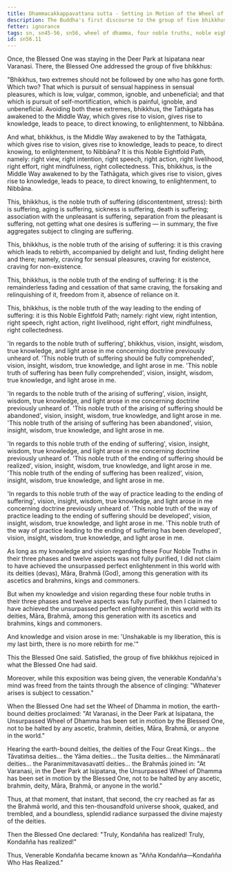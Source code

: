 ```yaml
---
title: Dhammacakkappavattana sutta - Setting in Motion of the Wheel of Dhamma
description: The Buddha's first discourse to the group of five bhikkhus at the Deer Park in Isipatana, near Varanasi. The discourse explains the Four Noble Truths and the Noble Eightfold Path in brief. It ends with the realization of the first bhikkhu, Venerable Kondañña.
fetter: ignorance
tags: sn, sn45-56, sn56, wheel of dhamma, four noble truths, noble eightfold path, deer park, first discourse
id: sn56.11
---
```


Once, the Blessed One was staying in the Deer Park at Isipatana near Varanasi. There, the Blessed One addressed the group of five bhikkhus:

"Bhikkhus, two extremes should not be followed by one who has gone forth. Which two? That which is pursuit of sensual happiness in sensual pleasures, which is low, vulgar, common, ignoble, and unbeneficial; and that which is pursuit of self-mortification, which is painful, ignoble, and unbeneficial. Avoiding both these extremes, bhikkhus, the Tathāgata has awakened to the Middle Way, which gives rise to vision, gives rise to knowledge, leads to peace, to direct knowing, to enlightenment, to Nibbāna.

And what, bhikkhus, is the Middle Way awakened to by the Tathāgata, which gives rise to vision, gives rise to knowledge, leads to peace, to direct knowing, to enlightenment, to Nibbāna? It is this Noble Eightfold Path, namely: right view, right intention, right speech, right action, right livelihood, right effort, right mindfulness, right collectedness. This, bhikkhus, is the Middle Way awakened to by the Tathāgata, which gives rise to vision, gives rise to knowledge, leads to peace, to direct knowing, to enlightenment, to Nibbāna.

This, bhikkhus, is the noble truth of suffering (discontentment, stress): birth is suffering, aging is suffering, sickness is suffering, death is suffering; association with the unpleasant is suffering, separation from the pleasant is suffering, not getting what one desires is suffering — in summary, the five aggregates subject to clinging are suffering.

This, bhikkhus, is the noble truth of the arising of suffering: it is this craving which leads to rebirth, accompanied by delight and lust, finding delight here and there; namely, craving for sensual pleasures, craving for existence, craving for non-existence.

This, bhikkhus, is the noble truth of the ending of suffering: it is the remainderless fading and cessation of that same craving, the forsaking and relinquishing of it, freedom from it, absence of reliance on it.

This, bhikkhus, is the noble truth of the way leading to the ending of suffering: it is this Noble Eightfold Path; namely: right view, right intention, right speech, right action, right livelihood, right effort, right mindfulness, right collectedness.

'In regards to the noble truth of suffering', bhikkhus, vision, insight, wisdom, true knowledge, and light arose in me concerning doctrine previously unheard of. 'This noble truth of suffering should be fully comprehended', vision, insight, wisdom, true knowledge, and light arose in me. 'This noble truth of suffering has been fully comprehended', vision, insight, wisdom, true knowledge, and light arose in me.

'In regards to the noble truth of the arising of suffering', vision, insight, wisdom, true knowledge, and light arose in me concerning doctrine previously unheard of. 'This noble truth of the arising of suffering should be abandoned', vision, insight, wisdom, true knowledge, and light arose in me. 'This noble truth of the arising of suffering has been abandoned', vision, insight, wisdom, true knowledge, and light arose in me.

'In regards to this noble truth of the ending of suffering', vision, insight, wisdom, true knowledge, and light arose in me concerning doctrine previously unheard of. 'This noble truth of the ending of suffering should be realized', vision, insight, wisdom, true knowledge, and light arose in me. 'This noble truth of the ending of suffering has been realized', vision, insight, wisdom, true knowledge, and light arose in me.

'In regards to this noble truth of the way of practice leading to the ending of suffering', vision, insight, wisdom, true knowledge, and light arose in me concerning doctrine previously unheard of. 'This noble truth of the way of practice leading to the ending of suffering should be developed', vision, insight, wisdom, true knowledge, and light arose in me. 'This noble truth of the way of practice leading to the ending of suffering has been developed', vision, insight, wisdom, true knowledge, and light arose in me.

As long as my knowledge and vision regarding these Four Noble Truths in their three phases and twelve aspects was not fully purified, I did not claim to have achieved the unsurpassed perfect enlightenment in this world with its deities (devas), Māra, Brahmā (God), among this generation with its ascetics and brahmins, kings and commoners.

But when my knowledge and vision regarding these four noble truths in their three phases and twelve aspects was fully purified, then I claimed to have achieved the unsurpassed perfect enlightenment in this world with its deities, Māra, Brahmā, among this generation with its ascetics and brahmins, kings and commoners.

And knowledge and vision arose in me: 'Unshakable is my liberation, this is my last birth, there is no more rebirth for me.'"

This the Blessed One said. Satisfied, the group of five bhikkhus rejoiced in what the Blessed One had said.

Moreover, while this exposition was being given, the venerable Kondañña's mind was freed from the taints through the absence of clinging: "Whatever arises is subject to cessation."

When the Blessed One had set the Wheel of Dhamma in motion, the earth-bound deities proclaimed: "At Varanasi, in the Deer Park at Isipatana, the Unsurpassed Wheel of Dhamma has been set in motion by the Blessed One, not to be halted by any ascetic, brahmin, deities, Māra, Brahmā, or anyone in the world."

Hearing the earth-bound deities, the deities of the Four Great Kings… the Tāvatiṁsa deities… the Yāma deities… the Tusita deities… the Nimmānaratī deities… the Paranimmitavasavattī deities… the Brahmās joined in: "At Varanasi, in the Deer Park at Isipatana, the Unsurpassed Wheel of Dhamma has been set in motion by the Blessed One, not to be halted by any ascetic, brahmin, deity, Māra, Brahmā, or anyone in the world."

Thus, at that moment, that instant, that second, the cry reached as far as the Brahmā world, and this ten-thousandfold universe shook, quaked, and trembled, and a boundless, splendid radiance surpassed the divine majesty of the deities.

Then the Blessed One declared: "Truly, Kondañña has realized! Truly, Kondañña has realized!"

Thus, Venerable Kondañña became known as "Añña Kondañña—Kondañña Who Has Realized."